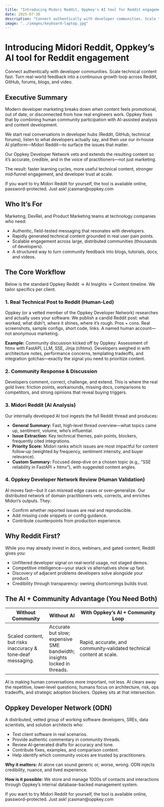 ```yaml
---
title: "Introducing Midori Reddit, Oppkey's AI tool for Reddit engagement"
date: 2025-07-30
description: "Connect authentically with developer communities. Scale technical content fast. Turn real-world feedback into a continuous growth loop across Reddit, GitHub, forums, blogs, and video."
image: "../images/keyboard-laptop.jpg"
---
```


# Introducing Midori Reddit, Oppkey's AI tool for Reddit engagement

Connect authentically with developer communities. Scale technical content fast. Turn real-world feedback into a continuous growth loop across Reddit, GitHub, forums, blogs, and video.

## Executive Summary

Modern developer marketing breaks down when content feels promotional, out of date, or disconnected from how real engineers work. Oppkey fixes that by combining human community participation with AI-assisted analysis and content development. 

We start real conversations in developer hubs (Reddit, GitHub, technical forums), listen to what developers actually say, and then use our in‑house AI platform—Midori Reddit—to surface the issues that matter. 

Our Oppkey Developer Network vets and extends the resulting content so it's accurate, credible, and in the voice of practitioners—not just marketing.

The result: faster learning cycles, more useful technical content, stronger mid‑funnel engagement, and developer trust at scale.

If you want to try Midori Reddit for yourself, the tool is available online, password-protected. Just ask! jcasman@oppkey.com

## Who It's For

Marketing, DevRel, and Product Marketing teams at technology companies who need:

- Authentic, field-tested messaging that resonates with developers.
- Rapidly generated technical content grounded in real user pain points.
- Scalable engagement across large, distributed communities (thousands of developers).
- A structured way to turn community feedback into blogs, tutorials, docs, and videos.

## The Core Workflow

Below is the standard Oppkey Reddit → AI Insights → Content timeline. We tailor specifics per client.

### 1. Real Technical Post to Reddit (Human-Led)

Oppkey (or a vetted member of the Oppkey Developer Network) researches and actually uses your software. We publish a candid Reddit post: what worked, what didn't, where it shines, where it's rough. Pros + cons. Real screenshots, sample configs, short code, links. A named human account—not anonymous marketing.

**Example:** Community discussion kicked off by Oppkey: Assessment of htmx with FastAPI, LLM, SSE, Jinja (r/htmx). Developers weighed in with architecture notes, performance concerns, templating tradeoffs, and integration gotchas—exactly the signal you need to prioritize content. 

### 2. Community Response & Discussion

Developers comment, correct, challenge, and extend. This is where the real gold lives: friction points, workarounds, missing docs, comparisons to competitors, and strong opinions that reveal buying triggers.

### 3. Midori Reddit (AI Analysis)

Our internally developed AI tool ingests the full Reddit thread and produces:

- **General Summary:** Fast, high‑level thread overview—what topics came up, sentiment, volume, who's influential.
- **Issue Extraction:** Key technical themes, pain points, blockers, frequently cited integrations.
- **Priority Score:** Midori ranks which issues are most impactful for content follow‑up (weighted by frequency, sentiment intensity, and buyer relevance).
- **Custom Summary:** Focused deep‑dive on a chosen topic (e.g., "SSE reliability in FastAPI + htmx"), with suggested content angles.

### 4. Oppkey Developer Network Review (Human Validation)

AI moves fast—but it can misread edge cases or over‑generalize. Our distributed network of domain practitioners vets, corrects, and enriches Midori's outputs. They:

- Confirm whether reported issues are real and reproducible.
- Add missing code snippets or config guidance.
- Contribute counterpoints from production experience.

## Why Reddit First?

While you may already invest in docs, webinars, and gated content, Reddit gives you:

- Unfiltered developer signal on real‑world usage, not staged demos.
- Competitive intelligence—your stack vs alternatives show up fast.
- Discovery of adjacent problems developers solve alongside your product.
- Credibility through transparency: owning shortcomings builds trust.

## The AI + Community Advantage (You Need Both)

| Without Community | Without AI | With Oppkey's AI + Community Loop |
|------------------|------------|-----------------------------------|
| Scaled content, but risks inaccuracy & tone‑deaf messaging. | Accurate but slow; expensive SME bandwidth; insights locked in threads. | Rapid, accurate, and community‑validated technical content at scale. |

AI is making human conversations more important, not less. AI clears away the repetitive, lower‑level questions; humans focus on architecture, risk, ops tradeoffs, and strategic adoption blockers. Oppkey sits at that intersection.

## Oppkey Developer Network (ODN)

A distributed, vetted group of working software developers, SREs, data scientists, and solution architects who:

- Test client software in real scenarios.
- Provide authentic commentary in community threads.
- Review AI‑generated drafts for accuracy and tone.
- Contribute fixes, examples, and comparison content.
- Help identify which community voices are trusted by practitioners.

**Why it matters:** AI alone can sound generic or, worse, wrong. ODN injects credibility, nuance, and lived experience.

**How is it possible:** We store and manage 1000s of contacts and interactions through Oppkey's internal database-backed management system.

If you want to try Midori Reddit for yourself, the tool is available online, password-protected. Just ask! jcasman@oppkey.com 